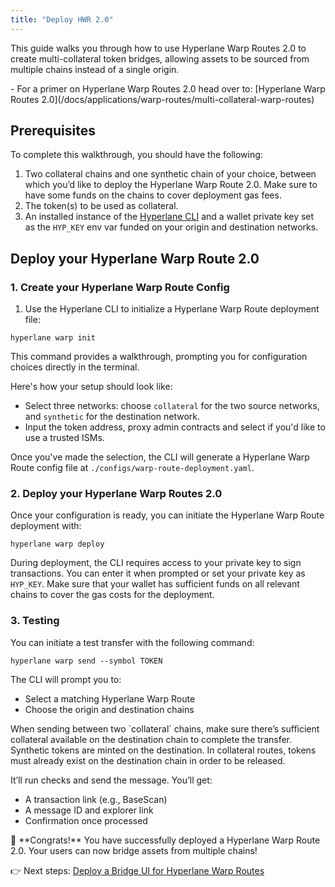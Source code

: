 ```yaml
---
title: "Deploy HWR 2.0"
---
```


This guide walks you through how to use Hyperlane Warp Routes 2.0 to create multi-collateral token bridges, allowing assets to be sourced from multiple chains instead of a single origin.

<Info>
  - For a primer on Hyperlane Warp Routes 2.0 head over to: [Hyperlane Warp
  Routes 2.0](/docs/applications/warp-routes/multi-collateral-warp-routes)
</Info>

## Prerequisites

To complete this walkthrough, you should have the following:

1. Two collateral chains and one synthetic chain of your choice, between which you’d like to deploy the Hyperlane Warp Route 2.0. Make sure to have some funds on the chains to cover deployment gas fees.
2. The token(s) to be used as collateral.
3. An installed instance of the [Hyperlane CLI](https://docs.hyperlane.xyz/docs/reference/developer-tools/cli) and a wallet private key set as the `HYP_KEY` env var funded on your origin and destination networks.

## Deploy your Hyperlane Warp Route 2.0

### 1. Create your Hyperlane Warp Route Config

1. Use the Hyperlane CLI to initialize a Hyperlane Warp Route deployment file:

`hyperlane warp init`

This command provides a walkthrough, prompting you for configuration choices directly in the terminal.

Here's how your setup should look like:

- Select three networks: choose `collateral` for the two source networks, and `synthetic` for the destination network.
- Input the token address, proxy admin contracts and select if you'd like to use a trusted ISMs.

Once you've made the selection, the CLI will generate a Hyperlane Warp Route config file at `./configs/warp-route-deployment.yaml`.

### 2. Deploy your Hyperlane Warp Routes 2.0

Once your configuration is ready, you can initiate the Hyperlane Warp Route deployment with:

`hyperlane warp deploy`

During deployment, the CLI requires access to your private key to sign transactions. You can enter it when prompted or set your private key as `HYP_KEY`. Make sure that your wallet has sufficient funds on all relevant chains to cover the gas costs for the deployment.

### 3. Testing

You can initiate a test transfer with the following command:

`hyperlane warp send --symbol TOKEN`

The CLI will prompt you to:

- Select a matching Hyperlane Warp Route
- Choose the origin and destination chains

<Info>
  When sending between two `collateral` chains, make sure there’s sufficient
  collateral available on the destination chain to complete the transfer.
  Synthetic tokens are minted on the destination. In collateral routes, tokens
  must already exist on the destination chain in order to be released.
</Info>

It’ll run checks and send the message. You’ll get:

- A transaction link (e.g., BaseScan)
- A message ID and explorer link
- Confirmation once processed

<Success>
  🎉 **Congrats!** You have successfully deployed a Hyperlane Warp Route 2.0.
  Your users can now bridge assets from multiple chains!
</Success>

👉 Next steps: [Deploy a Bridge UI for Hyperlane Warp Routes](/docs/guides/warp-routes/bridge-ui-guide)
